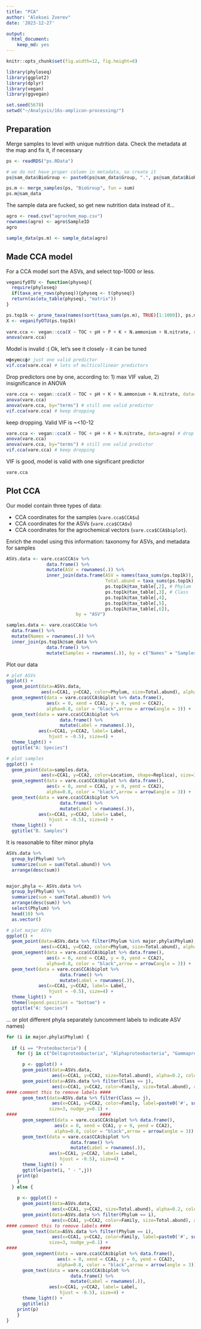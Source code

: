 ```yaml
---
title: "PCA"
author: "Aleksei Zverev"
date: '2023-12-27'

output: 
  html_document: 
    keep_md: yes
---
```


```r
knitr::opts_chunk$set(fig.width=12, fig.height=8) 

library(phyloseq)
library(ggplot2)
library(dplyr)
library(vegan)
library(ggvegan)

set.seed(5678)
setwd("~/Analysis/16s-amplicon-processing/")
```

## Preparation

Merge samples to level with unique nutrition data. Check the metadata at the map and fix it, if necessary

```r
ps <- readRDS("ps.RData")

# we do not have proper column in metadata, so create it
ps@sam_data$BioGroup <- paste0(ps@sam_data$Group, ".", ps@sam_data$BioRepeat)

ps.m <- merge_samples(ps, "BioGroup", fun = sum)
ps.m@sam_data
```

The sample data are fucked, so get new nutrition data instead of it...

```r
agro <- read.csv("agrochem_map.csv")
rownames(agro) <- agro$SampleID
agro

sample_data(ps.m) <- sample_data(agro)
```

## Made CCA model

For a CCA model sort the ASVs, and select top-1000 or less. 

```r
veganifyOTU <- function(physeq){
  require(phyloseq)
  if(taxa_are_rows(physeq)){physeq <- t(physeq)}
  return(as(otu_table(physeq), "matrix"))
}

ps.top1k <- prune_taxa(names(sort(taxa_sums(ps.m), TRUE)[1:1000]), ps.m)
X <- veganifyOTU(ps.top1k)
  
vare.cca <- vegan::cca(X ~ TOC + pH + P + K + N.ammonium + N.nitrate, data=agro)
anova(vare.cca)

```

Model is invalid :( Ok, let's see it closely - it can be tuned

```r
мфкуюссф# just one valid predictor
vif.cca(vare.cca) # lots of multicollinear predictors
```

Drop predictors one by one, according to: 1) max VIF value, 2) insignificance in ANOVA

```r
vare.cca <- vegan::cca(X ~ TOC + pH + K + N.ammonium + N.nitrate, data=agro) # drop P
anova(vare.cca)
anova(vare.cca, by="terms") # still one valid predictor
vif.cca(vare.cca) # keep dropping
```

keep dropping. Valid VIF is ~<10-12

```r
vare.cca <- vegan::cca(X ~ TOC + pH + K + N.nitrate, data=agro) # drop N.ammonium
anova(vare.cca)
anova(vare.cca, by="terms") # still one valid predictor
vif.cca(vare.cca) # keep dropping
```

VIF is good, model is valid with one significant predictor

```r
vare.cca
```

## Plot CCA

Our model contain three types of data:

 * CCA coordinates for the samples (`vare.cca$CCA$u`)
 * CCA coordinates for the ASVs (`vare.cca$CCA$v`)
 * CCA coordinates for the agrochemical vectors (`vare.cca$CCA$biplot`).
 
Enrich the model using this information: taxonomy for ASVs, and metadata for samples

```r
ASVs.data <- vare.cca$CCA$v %>% 
               data.frame() %>% 
               mutate(ASV = rownames(.)) %>% 
               inner_join(data.frame(ASV = names(taxa_sums(ps.top1k)),
                                     Total.abund = taxa_sums(ps.top1k),
                                     ps.top1k@tax_table[,2], # Phylum
                                     ps.top1k@tax_table[,3], # Class
                                     ps.top1k@tax_table[,4],
                                     ps.top1k@tax_table[,5],
                                     ps.top1k@tax_table[,6]),
                          by = "ASV")

samples.data <- vare.cca$CCA$u %>% 
  data.frame() %>% 
  mutate(Names = rownames(.)) %>% 
  inner_join(ps.top1k@sam_data %>% 
               data.frame() %>% 
               mutate(Samples = rownames(.)), by = c("Names" = "Samples"))

```

Plot our data

```r
# plot ASVs
ggplot() +
  geom_point(data=ASVs.data,
             aes(x=CCA1, y=CCA2, color=Phylum, size=Total.abund), alpha=0.9) +
  geom_segment(data = vare.cca$CCA$biplot %>% data.frame(),
               aes(x = 0, xend = CCA1, y = 0, yend = CCA2),
               alpha=0.8, color = "black",arrow = arrow(angle = 3)) +
  geom_text(data = vare.cca$CCA$biplot %>%
                    data.frame() %>%
                    mutate(Label = rownames(.)),
            aes(x=CCA1, y=CCA2, label= Label,
                hjust = -0.5), size=4) +
  theme_light() +
  ggtitle("A: Species")

# plot samples
ggplot() +
  geom_point(data=samples.data, 
             aes(x=CCA1, y=CCA2, color=Location, shape=Replica), size=3, alpha=0.7) +
  geom_segment(data = vare.cca$CCA$biplot %>% data.frame(),
               aes(x = 0, xend = CCA1, y = 0, yend = CCA2),
               alpha=0.8, color = "black",arrow = arrow(angle = 3)) +
  geom_text(data = vare.cca$CCA$biplot %>%
                    data.frame() %>%
                    mutate(Label = rownames(.)),
            aes(x=CCA1, y=CCA2, label= Label,
                hjust = -0.5), size=4) +
  theme_light() +
  ggtitle("B. Samples")
```

It is reasonable to filter minor phyla

```r
ASVs.data %>% 
  group_by(Phylum) %>% 
  summarize(sum = sum(Total.abund)) %>% 
  arrange(desc(sum))


major.phyla <- ASVs.data %>% 
  group_by(Phylum) %>% 
  summarize(sum = sum(Total.abund)) %>% 
  arrange(desc(sum)) %>% 
  select(Phylum) %>% 
  head(10) %>% 
  as.vector()

# plot major ASVs
ggplot() +
  geom_point(data=ASVs.data %>% filter(Phylum %in% major.phyla$Phylum),
             aes(x=CCA1, y=CCA2, color=Phylum, size=Total.abund), alpha=0.9) +
  geom_segment(data = vare.cca$CCA$biplot %>% data.frame(),
               aes(x = 0, xend = CCA1, y = 0, yend = CCA2),
               alpha=0.8, color = "black",arrow = arrow(angle = 3)) +
  geom_text(data = vare.cca$CCA$biplot %>%
                    data.frame() %>%
                    mutate(Label = rownames(.)),
            aes(x=CCA1, y=CCA2, label= Label,
                hjust = -0.5), size=4) +
  theme_light() +
  theme(legend.position = "bottom") +
  ggtitle("A: Species")
```

... or plot different phyla separately (uncomment labels to indicate ASV names)

```r
for (i in major.phyla$Phylum) {
  
  if (i == "Proteobacteria") {
    for (j in c("Deltaproteobacteria", "Alphaproteobacteria", "Gammaproteobacteria")){

      p <- ggplot() +
      geom_point(data=ASVs.data,
                 aes(x=CCA1, y=CCA2, size=Total.abund), alpha=0.2, color="grey80") +
      geom_point(data=ASVs.data %>% filter(Class == j),
                 aes(x=CCA1, y=CCA2, color=Family, size=Total.abund), alpha=0.9) +
#### comment this to remove labels ####
      geom_text(data=ASVs.data %>% filter(Class == j),
                 aes(x=CCA1, y=CCA2, color=Family, label=paste0('#', substring(ASV, 4))),
                size=3, nudge_y=0.1) +
####                               ####
      geom_segment(data = vare.cca$CCA$biplot %>% data.frame(),
                  aes(x = 0, xend = CCA1, y = 0, yend = CCA2),
                  alpha=0.8, color = "black",arrow = arrow(angle = 3)) +
      geom_text(data = vare.cca$CCA$biplot %>%
                        data.frame() %>%
                        mutate(Label = rownames(.)),
                aes(x=CCA1, y=CCA2, label= Label,
                    hjust = -0.5), size=4) +
      theme_light() +
      ggtitle(paste(i, " - ",j))
    print(p)
    }
  } else {
    
    p <- ggplot() +
      geom_point(data=ASVs.data,
                 aes(x=CCA1, y=CCA2, size=Total.abund), alpha=0.2, color="grey80") +
      geom_point(data=ASVs.data %>% filter(Phylum == i),
                 aes(x=CCA1, y=CCA2, color=Family, size=Total.abund), alpha=0.9) +
#### comment this to remove labels ####
      geom_text(data=ASVs.data %>% filter(Phylum == i),
                 aes(x=CCA1, y=CCA2, color=Family, label=paste0('#', substring(ASV, 4))),
                size=3, nudge_y=0.1) +
####                               ####
      geom_segment(data = vare.cca$CCA$biplot %>% data.frame(),
                   aes(x = 0, xend = CCA1, y = 0, yend = CCA2),
                   alpha=0.8, color = "black",arrow = arrow(angle = 3)) +
      geom_text(data = vare.cca$CCA$biplot %>%
                        data.frame() %>%
                        mutate(Label = rownames(.)),
                aes(x=CCA1, y=CCA2, label= Label,
                    hjust = -0.5), size=4) +
      theme_light() +
      ggtitle(i)
    print(p)
    }
}
```









